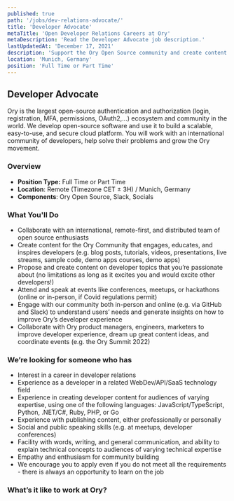 ```yaml
---
published: true
path: '/jobs/dev-relations-advocate/'
title: 'Developer Advocate'
metaTitle: 'Open Developer Relations Careers at Ory'
metaDescription: 'Read the Developer Advocate job description.'
lastUpdatedAt: 'December 17, 2021'
description: 'Support the Ory Open Source community and create content that developers love.'
location: 'Munich, Germany'
position: 'Full Time or Part Time'
---
```



## Developer Advocate

<About />

Ory is the largest open-source authentication and authorization (login,
registration, MFA, permissions, OAuth2,...) ecosystem and community in the world. We
develop open-source software and use it to build a scalable, easy-to-use, and
secure cloud platform. You will work with an international community of
developers, help solve their problems and grow the Ory movement.

### Overview

- **Position Type:** Full Time or Part Time
- **Location**: Remote (Timezone CET ± 3H) / Munich, Germany
- **Components**: Ory Open Source, Slack, Socials

### What You'll Do

- Collaborate with an international, remote-first, and distributed team of open
  source enthusiasts
- Create content for the Ory Community that engages, educates, and inspires
  developers (e.g. blog posts, tutorials, videos, presentations, live streams,
  sample code, demo apps courses, demo apps)
- Propose and create content on developer topics that you’re passionate about
  (no limitations as long as it excites you and would excite other developers!)
- Attend and speak at events like conferences, meetups, or hackathons (online or
  in-person, if Covid regulations permit)
- Engage with our community both in-person and online (e.g. via GitHub and
  Slack) to understand users’ needs and generate insights on how to improve
  Ory’s developer experience
- Collaborate with Ory product managers, engineers, marketers to improve
  developer experience, dream up great content ideas, and coordinate events
  (e.g. the Ory Summit 2022)

### We’re looking for someone who has

- Interest in a career in developer relations
- Experience as a developer in a related WebDev/API/SaaS technology field
- Experience in creating developer content for audiences of varying expertise,
  using one of the following languages: JavaScript/TypeScript, Python, .NET/C#,
  Ruby, PHP, or Go
- Experience with publishing content, either professionally or personally
- Social and public speaking skills (e.g. at meetups, developer conferences)
- Facility with words, writing, and general communication, and ability to
  explain technical concepts to audiences of varying technical expertise
- Empathy and enthusiasm for community building
- We encourage you to apply even if you do not meet all the requirements - there
  is always an opportunity to learn on the job

### What’s it like to work at Ory?

<WorkAtOry />
